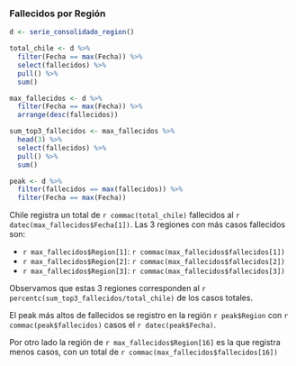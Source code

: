 ### Fallecidos por  Región

```r
d <- serie_consolidado_region()

total_chile <- d %>% 
  filter(Fecha == max(Fecha)) %>% 
  select(fallecidos) %>% 
  pull() %>% 
  sum()

max_fallecidos <- d %>% 
  filter(Fecha == max(Fecha)) %>% 
  arrange(desc(fallecidos)) 

sum_top3_fallecidos <- max_fallecidos %>% 
  head(3) %>% 
  select(fallecidos) %>% 
  pull() %>% 
  sum()

peak <- d %>% 
  filter(fallecidos == max(fallecidos)) %>% 
  filter(Fecha == max(Fecha))
```

Chile registra un total de `r commac(total_chile)` fallecidos al `r datec(max_fallecidos$Fecha[1])`. Las 3 regiones con más casos fallecidos son:

- `r max_fallecidos$Region[1]`: `r commac(max_fallecidos$fallecidos[1])`
- `r max_fallecidos$Region[2]`: `r commac(max_fallecidos$fallecidos[2])`
- `r max_fallecidos$Region[3]`: `r commac(max_fallecidos$fallecidos[3])`

Observamos que estas 3 regiones corresponden al `r percentc(sum_top3_fallecidos/total_chile)` de los casos totales.

El peak más altos de fallecidos se registro en la región `r peak$Region` con `r commac(peak$fallecidos)` casos el `r datec(peak$Fecha)`.

Por otro lado la región  de `r max_fallecidos$Region[16]` es la que registra menos casos, con un total de  `r commac(max_fallecidos$fallecidos[16])`